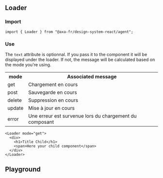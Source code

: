 
<Meta of={LoaderStories} />

## Loader

### Import

```tsx
import { Loader } from "@axa-fr/design-system-react/agent";
```

### Use

The `text` attribute is optionnal. If you pass it to the component it will be displayed under the loader.
If not, the message will be calculated based on the mode you're using.

<table style={{ width: "100%" }}>
  <tr>
    <th>mode</th>
    <th>Associated message</th>
  </tr>
  <tr>
    <td>get</td>
    <td>Chargement en cours</td>
  </tr>
  <tr>
    <td>post</td>
    <td>Sauvegarde en cours</td>
  </tr>
  <tr>
    <td>delete</td>
    <td>Suppression en cours</td>
  </tr>
  <tr>
    <td>update</td>
    <td>Mise à jour en cours</td>
  </tr>
  <tr>
    <td>error</td>
    <td>Une erreur est survenue lors du chargement du composant</td>
  </tr>
</table>

```tsx
<Loader mode="get">
  <div>
    <h1>Title Child</h1>
    <span>Here your child component</span>
  </div>
</Loader>
```

## Playground

<Canvas of={LoaderStories.Default} />

<Controls of={LoaderStories.Default} />
